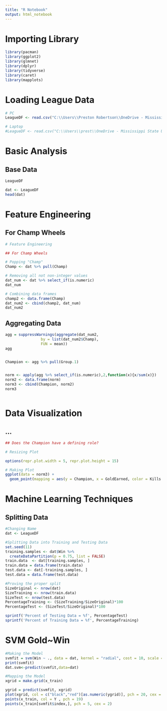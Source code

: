 ---
title: "R Notebook"
output: html_notebook
---

# Importing Library
```{r}

library(pacman)
library(ggplot2)
library(glmnet)  
library(dplyr)   
library(tidyverse)
library(caret)
library(mapplots)

```

# Loading League Data
```{r}

# PC
LeagueDF <- read.csv("C:\\Users\\Preston Robertson\\OneDrive - Mississippi State University\\Documents\\Graduate\\League Of Legends\\All datasets\\base_def.csv")

# Laptop
#LeagueDF <- read.csv("C:\\Users\\prest\\OneDrive - Mississippi State University\\Documents\\Graduate\\League Of Legends\\All datasets\\base_def.csv")

```


# Basic Analysis

## Base Data
```{r}

LeagueDF

```

```{r}

dat <- LeagueDF
head(dat)

```


# Feature Engineering

## For Champ Wheels
```{r}
# Feature Engineering

## For Champ Wheels

# Popping "Champ"
Champ <- dat %>% pull(Champ)

# Removing all not non-integer values
dat_num <- dat %>% select_if(is.numeric)
dat_num

# Combining data frames
champ2 <- data.frame(Champ)
dat_num2 <- cbind(champ2, dat_num)
dat_num2
```

## Aggregating Data
```{r}
agg = suppressWarnings(aggregate(dat_num2,
                by = list(dat_num2$Champ),
                FUN = mean))
agg


Champion <- agg %>% pull(Group.1)


norm <- apply(agg %>% select_if(is.numeric),2,function(x){x/sum(x)})
norm2 <- data.frame(norm)
norm3 <- cbind(Champion, norm2)
norm3
```


```{r}


```


# Data Visualization

## ...
```{r}

## Does the Champion have a defining role?

# Resizing Plot

options(repr.plot.width = 5, repr.plot.height = 15)

# Making Plot
ggplot(data = norm3) +
  geom_point(mapping = aes(y = Champion, x = GoldEarned, color = Kills > 0.0075))


```


# Machine Learning Techniques

## Splitting Data
```{r}

#Changing Name
dat <- LeagueDF

#Splitting Data into Training and Testing Data
set.seed(11)
training.samples <- dat$Win %>%
  createDataPartition(p = 0.75, list = FALSE)
train.data  <- dat[training.samples, ]
train.data = data.frame(train.data)
test.data <- dat[-training.samples, ]
test.data = data.frame(test.data)

#Proving the proper split
SizeOriginal <- nrow(dat)
SizeTraining <- nrow(train.data)
SizeTest <- nrow(test.data)
PercentageTraining <- (SizeTraining/SizeOriginal)*100
PercentageTest <- (SizeTest/SizeOriginal)*100

sprintf('Percent of Testing Data = %f', PercentageTest)
sprintf('Percent of Training Data = %f', PercentageTraining)

```

# SVM Gold~Win
```{r}

#Making the Model
svmfit = svm(Win ~ ., data = dat, kernel = "radial", cost = 10, scale = FALSE, type = 'C-classification')
print(svmfit)
dat.svm<-predict(svmfit,data=dat)

#Mapping the Model
xgrid = make.grid(x_train)

ygrid = predict(svmfit, xgrid)
plot(xgrid, col = c("black","red")[as.numeric(ygrid)], pch = 20, cex = .2)
points(x_train, col = Y , pch = 19)
points(x_train[svmfit$index,], pch = 5, cex = 2)

```

